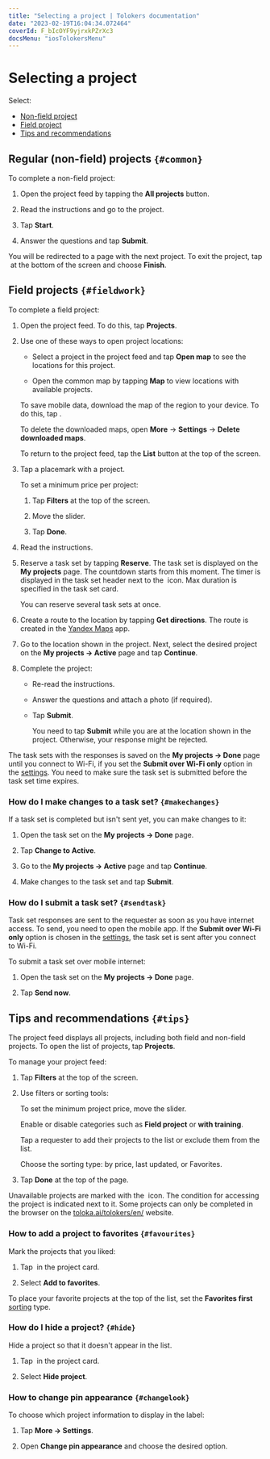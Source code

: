 ```yaml
---
title: "Selecting a project | Tolokers documentation"
date: "2023-02-19T16:04:34.072464"
coverId: F_bIcOYF9yjrxkPZrXc3
docsMenu: "iosTolokersMenu"
---
```


# Selecting a project

Select:

- [Non-field project](#non-walk)
- [Field project](#walk)
- [Tips and recommendations](#android-list)

## Regular (non-field) projects `{#common}`

To complete a non-field project:

1. Open the project feed by tapping the **All projects** button.

1. Read the instructions and go to the project.

1. Tap **Start**.

1. Answer the questions and tap **Submit**.

You will be redirected to a page with the next project. To exit the project, tap <img src="https://tlkfrontprod.azureedge.net/portal-production/static/uploaded/images/1676733323602/1676733323602_original_svg.svg" alt="" /> at the bottom of the screen and choose **Finish**.

## Field projects `{#fieldwork}`

To complete a field project:

1. Open the project feed. To do this, tap **Projects**.

1. Use one of these ways to open project locations:

    * Select a project in the project feed and tap **Open map** to see the locations for this project.

    * Open the common map by tapping **Map** to view locations with available projects.

    <Note mode="tip" title="Tip">

    To save mobile data, download the map of the region to your device. To do this, tap <img src="https://tlkfrontprod.azureedge.net/portal-production/static/uploaded/images/1676448782111/1676448782111_original_png.png" alt="" />.

    To delete the downloaded maps, open **More** → **Settings** → **Delete downloaded maps**.

    </Note>

    To return to the project feed, tap the **List** button at the top of the screen.

1. Tap a placemark with a project.

    To set a minimum price per project:

    1. Tap **Filters** at the top of the screen.

    1. Move the slider.

    1. Tap **Done**.

1. Read the instructions.

1. Reserve a task set by tapping **Reserve**. The task set is displayed on the **My projects** page. The countdown starts from this moment. The timer is displayed in the task set header next to the <img src="https://tlkfrontprod.azureedge.net/portal-production/static/uploaded/images/1676733320837/1676733320837_original_svg.svg" alt="" /> icon. Max duration is specified in the task set card.

    You can reserve several task sets at once.

1. Create a route to the location by tapping **Get directions**. The route is created in the [Yandex Maps](https://itunes.apple.com/us/app/yandex-maps/id313877526) app.

1. Go to the location shown in the project. Next, select the desired project on the **My projects → Active** page and tap **Continue**.

1. Complete the project:

    * Re-read the instructions.

    * Answer the questions and attach a photo (if required).

    * Tap **Submit**.

        <Note mode="warning" title="Warning">

        You need to tap **Submit** while you are at the location shown in the project. Otherwise, your response might be rejected.

        </Note>

The task sets with the responses is saved on the **My projects → Done** page until you connect to Wi-Fi, if you set the **Submit over Wi-Fi only** option in the [settings](../settings). You need to make sure the task set is submitted before the task set time expires.

### How do I make changes to a task set? `{#makechanges}`

If a task set is completed but isn't sent yet, you can make changes to it:

1. Open the task set on the **My projects → Done** page.

1. Tap **Change to Active**.

1. Go to the **My projects → Active** page and tap **Continue**.

1. Make changes to the task set and tap **Submit**.

### How do I submit a task set? `{#sendtask}`

Task set responses are sent to the requester as soon as you have internet access. To send, you need to open the mobile app. If the **Submit over Wi-Fi only** option is chosen in the [settings](../settings), the task set is sent after you connect to Wi-Fi.

To submit a task set over mobile internet:

1. Open the task set on the **My projects → Done** page.

1. Tap **Send now**.

## Tips and recommendations `{#tips}`

The project feed displays all projects, including both field and non-field projects. To open the list of projects, tap **Projects**.

To manage your project feed:

1. Tap **Filters** at the top of the screen.

1. Use filters or sorting tools:

    <Definition title="Project price">

    To set the minimum project price, move the slider.

    </Definition>

    <Definition title="Project categories">

    Enable or disable categories such as **Field project** or **with training**.

    </Definition>

    <Definition title="Requesters">

    Tap a requester to add their projects to the list or exclude them from the list.

    </Definition>

    <Definition title="Sorting">

    Choose the sorting type: by price, last updated, or Favorites.

    </Definition>

1. Tap **Done** at the top of the page.

Unavailable projects are marked with the <img src="https://tlkfrontprod.azureedge.net/portal-production/static/uploaded/images/1676733315411/1676733315411_original_svg.svg" alt="" /> icon. The condition for accessing the project is indicated next to it. Some projects can only be completed in the browser on the [toloka.ai/tolokers/en/](https://toloka.ai/tolokers/en/) website.

### How to add a project to favorites `{#favourites}`

Mark the projects that you liked:

1. Tap <img src="https://tlkfrontprod.azureedge.net/portal-production/static/uploaded/images/1676733323602/1676733323602_original_svg.svg" alt="" /> in the project card.

2. Select **Add to favorites**.

To place your favorite projects at the top of the list, set the **Favorites first** [sorting](#android-list/list-settings-ios) type.

### How do I hide a project? `{#hide}`

Hide a project so that it doesn't appear in the list.

1. Tap <img src="https://tlkfrontprod.azureedge.net/portal-production/static/uploaded/images/1676733323602/1676733323602_original_svg.svg" alt="" /> in the project card.

1. Select **Hide project**.

### How to change pin appearance `{#changelook}`

To choose which project information to display in the label:

1. Tap **More → Settings**.

1. Open **Change pin appearance** and choose the desired option.
